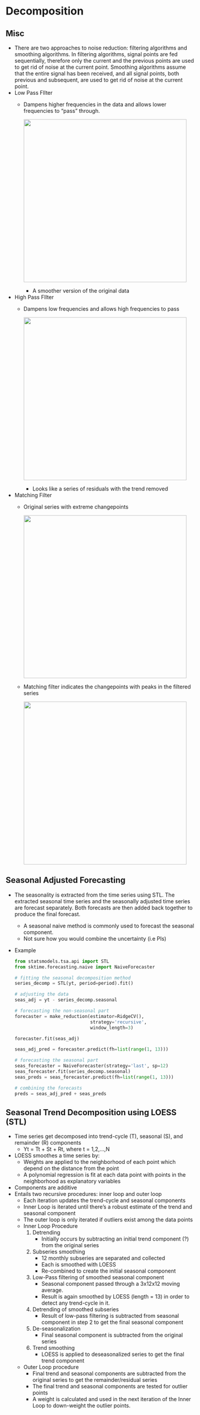 # Decomposition {#sec-decomp .unnumbered}

## Misc {#sec-decomp-misc .unnumbered}

-   There are two approaches to noise reduction: filtering algorithms and smoothing algorithms. In filtering algorithms, signal points are fed sequentially, therefore only the current and the previous points are used to get rid of noise at the current point. Smoothing algorithms assume that the entire signal has been received, and all signal points, both previous and subsequent, are used to get rid of noise at the current point.
-   Low Pass FIlter
    -   Dampens higher frequencies in the data and allows lower frequencies to "pass" through.

        ![](_resources/forecasting-decomposition.resources/low-pass-filter-1.png){width="432"}

        -   A smoother version of the original data
-   High Pass FIlter
    -   Dampens low frequencies and allows high frequencies to pass

        ![](_resources/forecasting-decomposition.resources/high-pass-filter-1.png){width="432"}

        -   Looks like a series of residuals with the trend removed
-   Matching Filter
    -   Original series with extreme changepoints

        ![](_resources/forecasting-decomposition.resources/matching-filter-raw-1.png){width="432"}

    -   Matching filter indicates the changepoints with peaks in the filtered series

        ![](_resources/forecasting-decomposition.resources/matching-filter-1.png){width="432"}

## Seasonal Adjusted Forecasting {#sec-decomp-saf .unnumbered}

-   The seasonality is extracted from the time series using STL. The extracted seasonal time series and the seasonally adjusted time series are forecast separately. Both forecasts are then added back together to produce the final forecast.

    -   A seasonal naive method is commonly used to forecast the seasonal component.
    -   Not sure how you would combine the uncertainty (i.e PIs)

-   [Example]{.ribbon-highlight}

    ``` python
    from statsmodels.tsa.api import STL
    from sktime.forecasting.naive import NaiveForecaster

    # fitting the seasonal decomposition method
    series_decomp = STL(yt, period=period).fit()

    # adjusting the data
    seas_adj = yt - series_decomp.seasonal

    # forecasting the non-seasonal part
    forecaster = make_reduction(estimator=RidgeCV(),
                                strategy='recursive',
                                window_length=3)

    forecaster.fit(seas_adj)

    seas_adj_pred = forecaster.predict(fh=list(range(1, 13)))

    # forecasting the seasonal part
    seas_forecaster = NaiveForecaster(strategy='last', sp=12)
    seas_forecaster.fit(series_decomp.seasonal)
    seas_preds = seas_forecaster.predict(fh=list(range(1, 13)))

    # combining the forecasts
    preds = seas_adj_pred + seas_preds
    ```

## Seasonal Trend Decomposition using LOESS (STL) {#sec-decomp-stl .unnumbered}

-   Time series get decomposed into trend-cycle (T), seasonal (S), and remainder (R) components
    -   Yt = Tt + St + Rt, where t = 1,2,...,N
-   LOESS smoothes a time series by:
    -   Weights are applied to the neighborhood of each point which depend on the distance from the point
    -   A polynomial regression is fit at each data point with points in the neighborhood as explanatory variables
-   Components are additive
-   Entails two recursive procedures: inner loop and outer loop
    -   Each iteration updates the trend-cycle and seasonal components
    -   Inner Loop is iterated until there's a robust estimate of the trend and seasonal component
    -   The outer loop is only iterated if outliers exist among the data points
    -   Inner Loop Procedure
        1.  Detrending
            -   Initially occurs by subtracting an initial trend component (?) from the original series
        2.  Subseries smoothing
            -   12 monthly subseries are separated and collected
            -   Each is smoothed with LOESS
            -   Re-combined to create the initial seasonal component
        3.  Low-Pass filtering of smoothed seasonal component
            -   Seasonal component passed through a 3x12x12 moving average.
            -   Result is again smoothed by LOESS (length = 13) in order to detect any trend-cycle in it.
        4.  Detrending of smoothed subseries
            -   Result of low-pass filtering is subtracted from seasonal component in step 2 to get the final seasonal component
        5.  De-seasonalization
            -   Final seasonal component is subtracted from the original series
        6.  Trend smoothing
            -   LOESS is applied to deseasonalized series to get the final trend component
    -   Outer Loop procedure
        -   Final trend and seasonal components are subtracted from the original series to get the remainder/residual series
        -   The final trend and seasonal components are tested for outlier points
        -   A weight is calculated and used in the next iteration of the Inner Loop to down-weight the outlier points.
